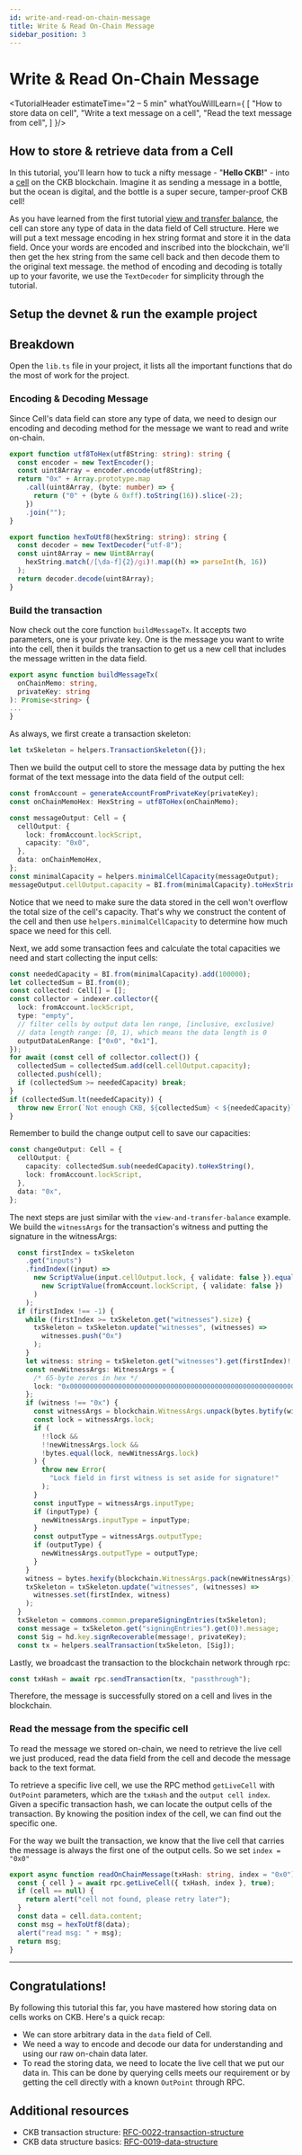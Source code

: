```yaml
---
id: write-and-read-on-chain-message
title: Write & Read On-Chain Message
sidebar_position: 3
---
```


# Write & Read On-Chain Message

<TutorialHeader estimateTime="2 – 5 min" whatYouWillLearn={
  [
    "How to store data on cell",
    "Write a text message on a cell",
    "Read the text message from cell",
  ]
}/>

## How to store & retrieve data from a Cell

In this tutorial, you'll learn how to tuck a nifty message - "**Hello CKB!**" - into a [cell](https://docs.nervos.org/docs/reference/cell/) on the CKB blockchain. Imagine it as sending a message in a bottle, but the ocean is digital, and the bottle is a super secure, tamper-proof CKB cell!

As you have learned from the first tutorial [view and transfer balance](/view-and-transfer-balance), the cell can store any type of data in the data field of Cell structure. Here we will put a text message encoding in hex string format and store it in the data field. Once your words are encoded and inscribed into the blockchain, we'll then get the hex string from the same cell back and then decode them to the original text message. the method of encoding and decoding is totally up to your favorite, we use the `TextDecoder` for simplicity through the tutorial.

## Setup the devnet & run the example project

<SetupProject templateName='write-and-read-message' />

## Breakdown

Open the `lib.ts` file in your project, it lists all the important functions that do the most of work for the project.

### Encoding & Decoding Message

Since Cell's data field can store any type of data, we need to design our encoding and decoding method for the message we want to read and write on-chain.

```ts
export function utf8ToHex(utf8String: string): string {
  const encoder = new TextEncoder();
  const uint8Array = encoder.encode(utf8String);
  return "0x" + Array.prototype.map
    .call(uint8Array, (byte: number) => {
      return ("0" + (byte & 0xff).toString(16)).slice(-2);
    })
    .join("");
}

export function hexToUtf8(hexString: string): string {
  const decoder = new TextDecoder("utf-8");
  const uint8Array = new Uint8Array(
    hexString.match(/[\da-f]{2}/gi)!.map((h) => parseInt(h, 16))
  );
  return decoder.decode(uint8Array);
}
```

### Build the transaction

Now check out the core function `buildMessageTx`. It accepts two parameters, one is your private key. One is the message you want to write into the cell, then it builds the transaction to get us a new cell that includes the message written in the data field.

```ts
export async function buildMessageTx(
  onChainMemo: string,
  privateKey: string
): Promise<string> {
...
}
```

As always, we first create a transaction skeleton:

```ts
let txSkeleton = helpers.TransactionSkeleton({});
```

Then we build the output cell to store the message data by putting the hex format of the text message into the data field of the output cell:

```ts
const fromAccount = generateAccountFromPrivateKey(privateKey);
const onChainMemoHex: HexString = utf8ToHex(onChainMemo);

const messageOutput: Cell = {
  cellOutput: {
    lock: fromAccount.lockScript,
    capacity: "0x0",
  },
  data: onChainMemoHex,
};
const minimalCapacity = helpers.minimalCellCapacity(messageOutput);
messageOutput.cellOutput.capacity = BI.from(minimalCapacity).toHexString();
```

Notice that we need to make sure the data stored in the cell won't overflow the total size of the cell's capacity. That's why we construct the content of the cell and then use `helpers.minimalCellCapacity` to determine how much space we need for this cell.


Next, we add some transaction fees and calculate the total capacities we need and start collecting the input cells:

```ts
const neededCapacity = BI.from(minimalCapacity).add(100000);
let collectedSum = BI.from(0);
const collected: Cell[] = [];
const collector = indexer.collector({
  lock: fromAccount.lockScript,
  type: "empty",
  // filter cells by output data len range, [inclusive, exclusive)
  // data length range: [0, 1), which means the data length is 0
  outputDataLenRange: ["0x0", "0x1"],
});
for await (const cell of collector.collect()) {
  collectedSum = collectedSum.add(cell.cellOutput.capacity);
  collected.push(cell);
  if (collectedSum >= neededCapacity) break;
}
if (collectedSum.lt(neededCapacity)) {
  throw new Error(`Not enough CKB, ${collectedSum} < ${neededCapacity}`);
}
```

Remember to build the change output cell to save our capacities:

```ts
const changeOutput: Cell = {
  cellOutput: {
    capacity: collectedSum.sub(neededCapacity).toHexString(),
    lock: fromAccount.lockScript,
  },
  data: "0x",
};
```

The next steps are just similar with the `view-and-transfer-balance` example. We build the `witnessArgs` for the transaction's witness and putting the signature in the witnessArgs:

```ts
  const firstIndex = txSkeleton
    .get("inputs")
    .findIndex((input) =>
      new ScriptValue(input.cellOutput.lock, { validate: false }).equals(
        new ScriptValue(fromAccount.lockScript, { validate: false })
      )
    );
  if (firstIndex !== -1) {
    while (firstIndex >= txSkeleton.get("witnesses").size) {
      txSkeleton = txSkeleton.update("witnesses", (witnesses) =>
        witnesses.push("0x")
      );
    }
    let witness: string = txSkeleton.get("witnesses").get(firstIndex)!;
    const newWitnessArgs: WitnessArgs = {
      /* 65-byte zeros in hex */
      lock: "0x0000000000000000000000000000000000000000000000000000000000000000000000000000000000000000000000000000000000000000000000000000000000",
    };
    if (witness !== "0x") {
      const witnessArgs = blockchain.WitnessArgs.unpack(bytes.bytify(witness));
      const lock = witnessArgs.lock;
      if (
        !!lock &&
        !!newWitnessArgs.lock &&
        !bytes.equal(lock, newWitnessArgs.lock)
      ) {
        throw new Error(
          "Lock field in first witness is set aside for signature!"
        );
      }
      const inputType = witnessArgs.inputType;
      if (inputType) {
        newWitnessArgs.inputType = inputType;
      }
      const outputType = witnessArgs.outputType;
      if (outputType) {
        newWitnessArgs.outputType = outputType;
      }
    }
    witness = bytes.hexify(blockchain.WitnessArgs.pack(newWitnessArgs));
    txSkeleton = txSkeleton.update("witnesses", (witnesses) =>
      witnesses.set(firstIndex, witness)
    );
  }
  txSkeleton = commons.common.prepareSigningEntries(txSkeleton);
  const message = txSkeleton.get("signingEntries").get(0)!.message;
  const Sig = hd.key.signRecoverable(message!, privateKey);
  const tx = helpers.sealTransaction(txSkeleton, [Sig]);
```

Lastly, we broadcast the transaction to the blockchain network through rpc:

```ts
const txHash = await rpc.sendTransaction(tx, "passthrough");
```

Therefore, the message is successfully stored on a cell and lives in the blockchain.

### Read the message from the specific cell

To read the message we stored on-chain, we need to retrieve the live cell we just produced, read the data field from the cell and decode the message back to the text format.

To retrieve a specific live cell, we use the RPC method `getLiveCell` with `OutPoint` parameters, which are the `txHash` and the `output cell index`. Given a specific transaction hash, we can locate the output cells of the transaction. By knowing the position index of the cell, we can find out the specific one.

For the way we built the transaction, we know that the live cell that carries the message is always the first one of the output cells. So we set `index = "0x0"`

```ts
export async function readOnChainMessage(txHash: string, index = "0x0") {
  const { cell } = await rpc.getLiveCell({ txHash, index }, true);
  if (cell == null) {
    return alert("cell not found, please retry later");
  }
  const data = cell.data.content;
  const msg = hexToUtf8(data);
  alert("read msg: " + msg);
  return msg;
}
```

---

## Congratulations!

By following this tutorial this far, you have mastered how storing data on cells works on CKB. Here's a quick recap:

- We can store arbitrary data in the `data` field of Cell.
- We need a way to encode and decode our data for understanding and using our raw on-chain data later.
- To read the storing data, we need to locate the live cell that we put our data in. This can be done by querying cells meets our requirement or by getting the cell directly with a known `OutPoint` through RPC.

## Additional resources

- CKB transaction structure: [RFC-0022-transaction-structure](https://github.com/nervosnetwork/rfcs/blob/master/rfcs/0022-transaction-structure/0022-transaction-structure.md)
- CKB data structure basics: [RFC-0019-data-structure](https://github.com/nervosnetwork/rfcs/blob/master/rfcs/0019-data-structures/0019-data-structures.md)
